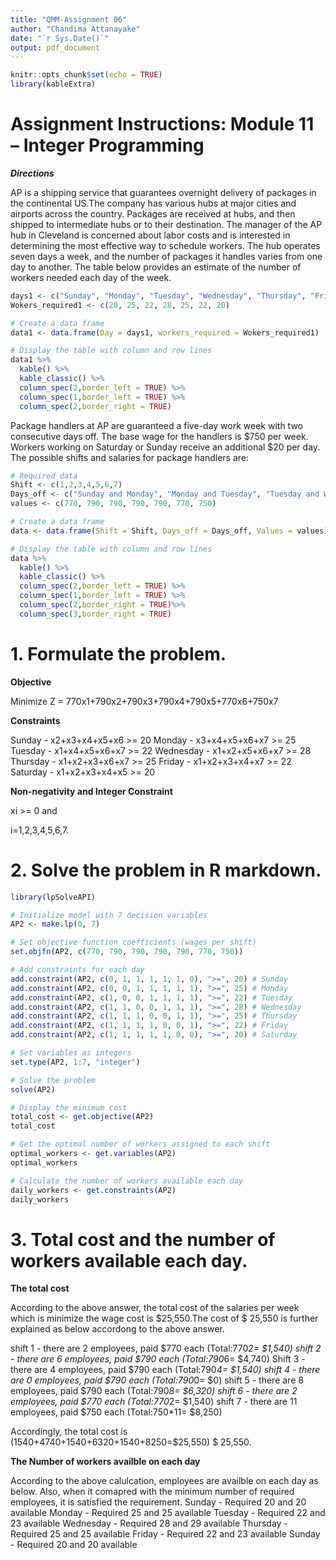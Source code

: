 ```yaml
---
title: "QMM-Assignment 06"
author: "Chandima Attanayake"
date: "`r Sys.Date()`"
output: pdf_document
---
```


```r
knitr::opts_chunk$set(echo = TRUE)
library(kableExtra)
```

# Assignment Instructions: Module 11 – Integer Programming

***Directions***

AP is a shipping service that guarantees overnight delivery of packages in the continental US.The company has various hubs at major cities and airports across the country. Packages are received at hubs, and then shipped to intermediate hubs or to their destination. The manager of the AP hub in Cleveland is concerned about labor costs and is interested in determining the most effective way to schedule workers. The hub operates seven days a week, and the number of packages it handles varies from one day to another. The table below provides an estimate of the number of workers needed each day of the week.

```r
days1 <- c("Sunday", "Monday", "Tuesday", "Wednesday", "Thursday", "Friday", "Saturday")
Wokers_required1 <- c(20, 25, 22, 28, 25, 22, 20)

# Create a data frame
data1 <- data.frame(Day = days1, workers_required = Wokers_required1)

# Display the table with column and row lines
data1 %>%
  kable() %>%
  kable_classic() %>%
  column_spec(2,border_left = TRUE) %>%
  column_spec(1,border_left = TRUE) %>%
  column_spec(2,border_right = TRUE)
```

Package handlers at AP are guaranteed a five-day work week with two consecutive days off. The base wage for the handlers is $750 per week. Workers working on Saturday or Sunday receive an
additional $20 per day. The possible shifts and salaries for package handlers are:

```r

# Required data
Shift <- c(1,2,3,4,5,6,7)
Days_off <- c("Sunday and Monday", "Monday and Tuesday", "Tuesday and Wednessday", "Wednesday and Thursday", "Thursday and Friday", "Friday and Saturday", "Saturday and Sunday")
values <- c(770, 790, 790, 790, 790, 770, 750)

# Create a data frame
data <- data.frame(Shift = Shift, Days_off = Days_off, Values = values)

# Display the table with column and row lines
data %>%
  kable() %>%
  kable_classic() %>%
  column_spec(2,border_left = TRUE) %>%
  column_spec(1,border_left = TRUE) %>%
  column_spec(2,border_right = TRUE)%>%
  column_spec(3,border_right = TRUE)

```

# 1. Formulate the problem.

**Objective**

Minimize Z = 770x1+790x2+790x3+790x4+790x5+770x6+750x7

**Constraints**

Sunday    -   x2+x3+x4+x5+x6 >= 20
Monday    -   x3+x4+x5+x6+x7 >= 25
Tuesday   -   x1+x4+x5+x6+x7 >= 22
Wednesday -   x1+x2+x5+x6+x7 >= 28
Thursday  -   x1+x2+x3+x6+x7 >= 25
Friday    -   x1+x2+x3+x4+x7 >= 22
Saturday  -   x1+x2+x3+x4+x5 >= 20

**Non-negativity and Integer Constraint**

xi >= 0 and  

i=1,2,3,4,5,6,7.


# 2. Solve the problem in R markdown.

```r

library(lpSolveAPI)

# Initialize model with 7 decision variables
AP2 <- make.lp(0, 7)

# Set objective function coefficients (wages per shift)
set.objfn(AP2, c(770, 790, 790, 790, 790, 770, 750))

# Add constraints for each day
add.constraint(AP2, c(0, 1, 1, 1, 1, 1, 0), ">=", 20) # Sunday
add.constraint(AP2, c(0, 0, 1, 1, 1, 1, 1), ">=", 25) # Monday
add.constraint(AP2, c(1, 0, 0, 1, 1, 1, 1), ">=", 22) # Tuesday
add.constraint(AP2, c(1, 1, 0, 0, 1, 1, 1), ">=", 28) # Wednesday
add.constraint(AP2, c(1, 1, 1, 0, 0, 1, 1), ">=", 25) # Thursday
add.constraint(AP2, c(1, 1, 1, 1, 0, 0, 1), ">=", 22) # Friday
add.constraint(AP2, c(1, 1, 1, 1, 1, 0, 0), ">=", 20) # Saturday

# Set variables as integers
set.type(AP2, 1:7, "integer")

# Solve the problem
solve(AP2)

# Display the minimum cost
total_cost <- get.objective(AP2)
total_cost

# Get the optimal number of workers assigned to each shift
optimal_workers <- get.variables(AP2)
optimal_workers

# Calculate the number of workers available each day
daily_workers <- get.constraints(AP2)
daily_workers


```

# 3. Total cost and the number of workers available each day.

**The total cost**

According to the above answer, the total cost of the salaries per week which is minimize the wage cost is $25,550.The cost of $ 25,550 is further explained as below accordong to the above answer.


shift 1 - there are 2 employees, paid $770 each (Total:770*2= $1,540)
shift 2 - there are 6 employees, paid $790 each (Total:790*6= $4,740)
Shift 3 - there are 4 employees, paid $790 each (Total:790*4= $1,540)
shift 4 - there are 0 employees, paid $790 each (Total:790*0= $0)
shift 5 - there are 8 employees, paid $790 each (Total:790*8= $6,320)
shift 6 - there are 2 employees, paid $770 each (Total:770*2= $1,540)
shift 7 - there are 11 employees, paid $750 each (Total:750*11= $8,250)

Accordingly, the total cost is (1540+4740+1540+6320+1540+8250=$25,550) $ 25,550.

**The Number of workers availble on each day**

According to the above calulcation, employees are availble on each day as below. Also, when it comapred with the minimum number of required employees, it is satisfied the requirement. 
Sunday    - Required 20 and 20 available
Monday    - Required 25 and 25 available 
Tuesday   - Required 22 and 23 available 
Wednesday - Required 28 and 29 available 
Thursday  - Required 25 and 25 available 
Friday    - Required 22 and 23 available
Sunday    - Required 20 and 20 available 

